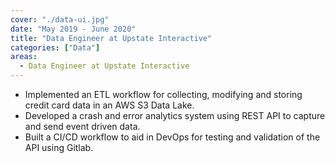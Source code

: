 ```yaml
---
cover: "./data-ui.jpg"
date: "May 2019 - June 2020"
title: "Data Engineer at Upstate Interactive"
categories: ["Data"]
areas:
  - Data Engineer at Upstate Interactive
---
```

- Implemented an ETL workflow for collecting, modifying and storing credit card data in an AWS S3 Data Lake.
- Developed a crash and error analytics system using REST API to capture and send event driven data.
- Built a CI/CD workflow to aid in DevOps for testing and validation of the API using Gitlab. 
